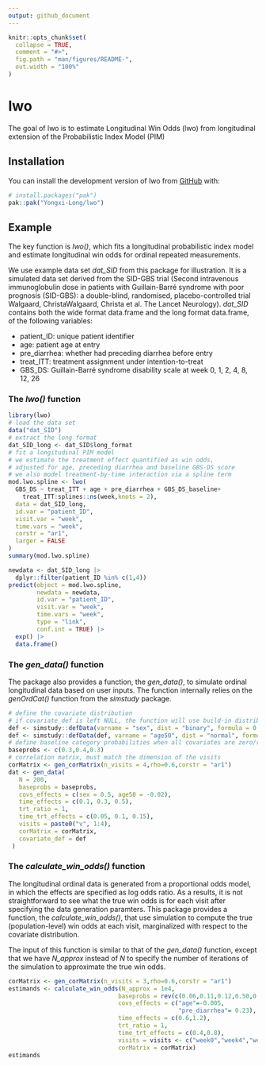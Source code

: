 ```yaml
---
output: github_document
---
```


<!-- README.md is generated from README.Rmd. Please edit that file -->

```r
knitr::opts_chunk$set(
  collapse = TRUE,
  comment = "#>",
  fig.path = "man/figures/README-",
  out.width = "100%"
)
```

# lwo

<!-- badges: start -->
<!-- badges: end -->

The goal of lwo is to estimate Longitudinal Win Odds (lwo) from longitudinal extension of the Probabilistic Index Model (PIM)

## Installation

You can install the development version of lwo from [GitHub](https://github.com/) with:

``` r
# install.packages("pak")
pak::pak("Yongxi-Long/lwo")
```

## Example

The key function is *lwo()*, which fits a longitudinal probabilistic index model and estimate longitudinal win odds for ordinal repeated measurements. 

We use example data set *dat_SID* from this package for illustration. It is a simulated data set derived from the SID-GBS trial (Second intravenous immunoglobulin dose in patients with Guillain-Barré syndrome with poor prognosis (SID-GBS): a double-blind, randomised, placebo-controlled trial
Walgaard, ChristaWalgaard, Christa et al.
The Lancet Neurology). *dat_SID* contains both the wide format data.frame and the long format data.frame, of the following variables:

-   patient_ID: unique patient identifier
-   age: patient age at entry
-   pre_diarrhea: whether had preceding diarrhea before entry
-   treat_ITT: treatment assignment under intention-to-treat
-   GBS_DS: Guillain-Barré syndrome disability scale at week 0, 1, 2, 4, 8, 12, 26

### The *lwo()* function

```r
library(lwo)
# load the data set
data("dat_SID")
# extract the long format
dat_SID_long <- dat_SID$long_format
# fit a longitudinal PIM model
# we estimate the treatment effect quantified as win odds,
# adjusted for age, preceding diarrhea and baseline GBS-DS score
# we also model treatment-by-time interaction via a spline term
mod.lwo.spline <- lwo(
  GBS_DS ~ treat_ITT + age + pre_diarrhea + GBS_DS_baseline+
    treat_ITT:splines::ns(week,knots = 2),
  data = dat_SID_long,
  id.var = "patient_ID",
  visit.var = "week",
  time.vars = "week",
  corstr = "ar1",
  larger = FALSE
)
summary(mod.lwo.spline)

newdata <- dat_SID_long |>
  dplyr::filter(patient_ID %in% c(1,4))
predict(object = mod.lwo.spline,
        newdata = newdata,
        id.var = "patient_ID",
        visit.var = "week",
        time.vars = "week",
        type = "link",
        conf.int = TRUE) |>
  exp() |>
  data.frame()
```

### The *gen_data()* function

The package also provides a function, the *gen_data()*, to simulate ordinal longitudinal data based on user inputs. The function internally relies on the *genOrdCat()* function from the *simstudy* package.

```r
# define the covariate distribution
# if covariate_def is left NULL, the function will use build-in distributions for (continuous) age variable and (binary) preceding diarrhea variable.
def <- simstudy::defData(varname = "sex", dist = "binary", formula = 0.5)
def <- simstudy::defData(def, varname = "age50", dist = "normal", formula = 0, variance = 100)
# define baseline category probabilities when all covariates are zero/reference values
baseprobs <- c(0.3,0.4,0.3)
# correlation matrix, must match the dimension of the visits
corMatrix <- gen_corMatrix(n_visits = 4,rho=0.6,corstr = "ar1")
dat <- gen_data(
   N = 200,
   baseprobs = baseprobs,
   covs_effects = c(sex = 0.5, age50 = -0.02),
   time_effects = c(0.1, 0.3, 0.5),
   trt_ratio = 1,
   time_trt_effects = c(0.05, 0.1, 0.15),
   visits = paste0("v", 1:4),
   corMatrix = corMatrix,
   covariate_def = def
 )
```

### The *calculate_win_odds()* function

The longitudinal ordinal data is generated from a proportional odds model, in which the effects are specified as log odds ratio. As a results, it is not straightforward to see what the true win odds is for each visit after specifying the data generation paramters. This package provides a function, the *calculate_win_odds()*, that use simulation to compute the true (population-level) win odds at each visit, marginalized with respect to the covariate distribution.

The input of this function is similar to that of the *gen_data()* function, except that we have *N_approx* instead of *N* to specify the number of iterations of the simulation to approximate the true win odds.

```r
corMatrix <- gen_corMatrix(n_visits = 3,rho=0.6,corstr = "ar1")
estimands <- calculate_win_odds(N_approx = 1e4,
                               baseprobs = rev(c(0.06,0.11,0.12,0.50,0.21)),
                               covs_effects = c("age"=-0.005,
                                                "pre_diarrhea"= 0.23),
                               time_effects = c(0.6,1.2),
                               trt_ratio = 1,
                               time_trt_effects = c(0.4,0.8),
                               visits = visits <- c("week0","week4","week8"),
                               corMatrix = corMatrix)
estimands
```

